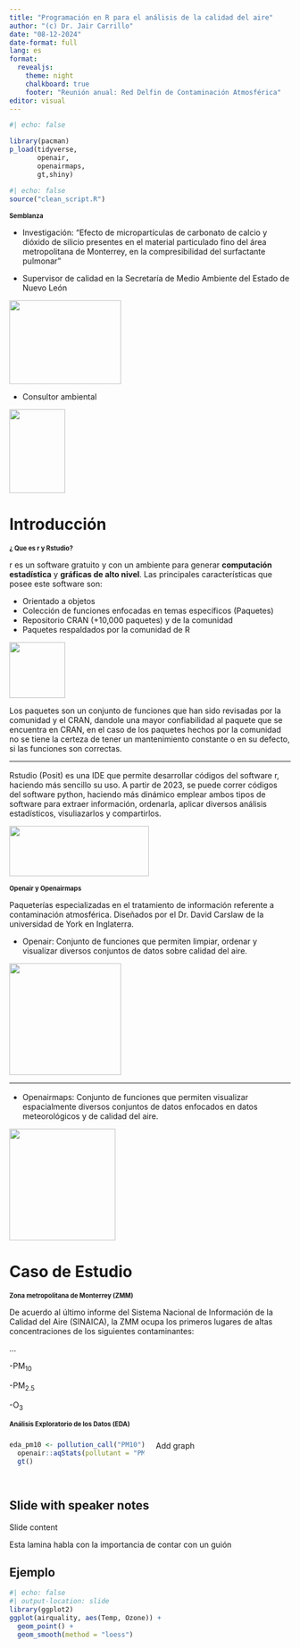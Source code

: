 ```yaml
---
title: "Programación en R para el análisis de la calidad del aire"
author: "(c) Dr. Jair Carrillo"
date: "08-12-2024"
date-format: full
lang: es
format:
  revealjs:
    theme: night
    chalkboard: true
    footer: "Reunión anual: Red Delfin de Contaminación Atmosférica"
editor: visual
---
```


```r
#| echo: false

library(pacman)
p_load(tidyverse,
       openair,
       openairmaps,
       gt,shiny)
```

```r
#| echo: false
source("clean_script.R")
```


# Semblanza {style="font-size: 0.8em; text-align:justify"}

:::incremental
- Investigación: "Efecto de micropartículas de carbonato de calcio y dióxido de silicio presentes en el material particulado fino del área metropolitana de Monterrey, en la compresibilidad del surfactante pulmonar"


- Supervisor de calidad en la Secretaría de Medio Ambiente del Estado de Nuevo León

![](main_presentation_files/figure-presentation/sima.jpg){.absolute top=270 left=900 width="200" height="150"}


- Consultor ambiental 

![](main_presentation_files/figure-presentation/consultoria.jpg){.absolute top=500 left=900 width="100" height="150"}
:::

# Introducción

# ¿ Que es r y Rstudio? {style="font-size: 0.8em; text-align:justify"}

r es un software gratuito y con un ambiente para generar **computación estadística** y **gráficas de alto nivel**. Las principales características que posee este software son:

::: incremental
-   Orientado a objetos
-   Colección de funciones enfocadas en temas específicos (Paquetes)
-   Repositorio CRAN (+10,000 paquetes) y de la comunidad
-   Paquetes respaldados por la comunidad de R
:::

![](main_presentation_files/figure-presentation/r_logo.png){.absolute top=500 left=450 width="100" height="100"}


::: notes
Los paquetes son un conjunto de funciones que han sido revisadas por la comunidad y el CRAN, dandole una mayor confiabilidad al paquete que se encuentra en CRAN, en el caso de los paquetes hechos por la comunidad no se tiene la certeza de tener un mantenimiento constante o en su defecto, si las funciones son correctas. 
:::
--- 

# {style="font-size: 0.8em; text-align:justify"}

Rstudio (Posit) es una IDE que permite desarrollar códigos del software r, haciendo más sencillo su uso. A partir de 2023, se puede correr códigos del software python, haciendo más dinámico emplear ambos tipos de software para extraer información, ordenarla, aplicar diversos análisis estadísticos, visuliazarlos y compartirlos.

![](main_presentation_files/figure-presentation/Rstudio-Logo-Flat.png){.absolute top=400 left=600 width="250" height="90"}

## Openair y Openairmaps {style="font-size: 0.8em; text-align:justify"}

Paqueterías especializadas en el tratamiento de información referente a contaminación atmosférica. Diseñados por el Dr. David Carslaw de la universidad de York en Inglaterra. 

- Openair: Conjunto de funciones que permiten limpiar, ordenar y visualizar diversos conjuntos de datos sobre calidad del aire. 

![](main_presentation_files/figure-presentation/logo.png){.absolute top=450 left=450 width="200" height="200"}

---

# {style="font-size: 0.8em; text-align:justify"}

- Openairmaps: Conjunto de funciones que permiten visualizar espacialmente diversos conjuntos de datos enfocados en datos meteorológicos y de calidad del aire.

![](main_presentation_files/figure-presentation/openairmaps.png){.absolute top=400 left=450 width="190" height="200"}

# Caso de Estudio

## Zona metropolitana de Monterrey (ZMM) {style="font-size: 0.8em; text-align:justify"}

De acuerdo al último informe del Sistema Nacional de Información de la Calidad del Aire (SINAICA), la ZMM ocupa los primeros lugares de altas concentraciones de los siguientes contaminantes:

...

::: Incremental
-PM~10~

-PM~2.5~

-O~3~
:::

## Análisis Exploratorio de los Datos (EDA) {style="font-size: 0.8em; text-align:justify"}

:::{.columns}

:::{.column width="50%"}
```r
eda_pm10 <- pollution_call("PM10") |> 
  openair::aqStats(pollutant = "PM10",type="nombre_estacion") |> 
  gt()
  
```
:::

:::{.column width="50%"}

Add graph

:::


:::

## Slide with speaker notes

Slide content

::: notes
Esta lamina habla con la importancia de contar con un guión
:::

## Ejemplo

```r
#| echo: false
#| output-location: slide
library(ggplot2)
ggplot(airquality, aes(Temp, Ozone)) + 
  geom_point() + 
  geom_smooth(method = "loess")
  
```


